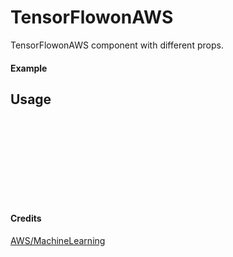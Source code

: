 
<Meta of={TensorFlowonAWS} title="AWS/MachineLearning/TensorFlowonAWS" />

# TensorFlowonAWS

TensorFlowonAWS component with different props.

#### Example

<Canvas of={TensorFlowonAWS.Primary} />

## Usage

```ts
import { TensorFlowonAWS } from "yadl-ui";

const Example = () => {
  return (
      <TensorFlowonAWS />
  );
};

export default Example;
```

#### Credits
[AWS/MachineLearning](https://aws-icons.com/)
